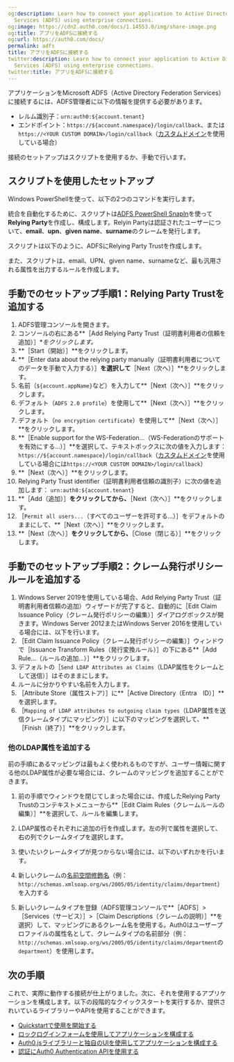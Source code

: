 ```yaml
---
og:description: Learn how to connect your application to Active Directory Federation
  Services (ADFS) using enterprise connections.
og:image: https://cdn2.auth0.com/docs/1.14553.0/img/share-image.png
og:title: アプリをADFSに接続する
og:url: https://auth0.com/docs/
permalink: adfs
title: アプリをADFSに接続する
twitter:description: Learn how to connect your application to Active Directory Federation
  Services (ADFS) using enterprise connections.
twitter:title: アプリをADFSに接続する
---
```


アプリケーションをMicrosoft ADFS（Active Directory Federation Services）に接続するには、ADFS管理者に以下の情報を提供する必要があります。

* レルム識別子：`urn:auth0:${account.tenant}`
* エンドポイント：`https://${account.namespace}/login/callback`、または`https://<YOUR CUSTOM DOMAIN>/login/callback`（[カスタムドメイン](/custom-domains)を使用している場合）



接続のセットアップはスクリプトを使用するか、手動で行います。

## スクリプトを使用したセットアップ

Windows PowerShellを使って、以下の2つのコマンドを実行します。







統合を自動化するために、スクリプトは[ADFS PowerShell SnapIn](http://technet.microsoft.com/en-us/library/adfs2-powershell-basics.aspx)を使って**Relying Party**を作成し、構成します。Relyin Partyは認証されたユーザーについて、**email**、**upn**、**given name**、**surname**のクレームを発行します。



スクリプトは以下のように、ADFSにRelying Party Trustを作成します。



また、スクリプトは、email、UPN、given name、surnameなど、最も汎用される属性を出力するルールを作成します。



## 手動でのセットアップ手順1：Relying Party Trustを追加する

1. ADFS管理コンソールを開きます。
2. コンソールの右にある**［Add Relying Party Trust（証明書利用者の信頼を追加）］**をクリックします。*
3. **［Start（開始）］**をクリックします。
4. **［Enter data about the relying party manually（証明書利用者についてのデータを手動で入力する）］**を選択して**［Next（次へ）］**をクリックします。
5. 名前（`${account.appName}`など）を入力して**［Next（次へ）］**をクリックします。
6. デフォルト（`ADFS 2.0 profile`）を使用して**［Next（次へ）］**をクリックします。
7. デフォルト（`no encryption certificate`）を使用して**［Next（次へ）］**をクリックします。
8. **［Enable support for the WS-Federation...（WS-Federationのサポートを有効にする...）］**を選択して、テキストボックスに次の値を入力します：
`https://${account.namespace}/login/callback`（[カスタムドメイン](/custom-domains)を使用している場合には`https://<YOUR CUSTOM DOMAIN>/login/callback`）
9. **［Next（次へ）］**をクリックします。
10. Relying Party Trust identifier（証明書利用者信頼の識別子）に次の値を追加します：
`urn:auth0:${account.tenant}`
11. **［Add（追加）］**をクリックしてから、**［Next（次へ）］**をクリックします。
12. ［`Permit all users...`（すべてのユーザーを許可する...）］をデフォルトのままにして、**［Next（次へ）］**をクリックします。
13. **［Next（次へ）］**をクリックしてから、**［Close（閉じる）］**をクリックします。

## 手動でのセットアップ手順2：クレーム発行ポリシールールを追加する

1. Windows Server 2019を使用している場合、Add Relying Party Trust（証明書利用者信頼の追加）ウィザードが完了すると、自動的に［Edit Claim Issuance Policy（クレーム発行ポリシーの編集）］ダイアログボックスが開きます。Windows Server 2012またはWindows Server 2016を使用している場合には、以下を行います。
2. ［Edit Claim Issuance Policy（クレーム発行ポリシーの編集）］ウィンドウで［Issuance Transform Rules（発行変換ルール）］の下にある**［Add Rule...（ルールの追加...）］**をクリックします。
3. デフォルトの［`Send LDAP Attributes as Claims`（LDAP属性をクレームとして送信）］はそのままにします。
4. ルールに分かりやすい名前を入力します。
5. ［Attribute Store（属性ストア）］に**［Active Directory（Entra　ID）］**を選択します。
6. ［`Mapping of LDAP attributes to outgoing claim types`（LDAP属性を送信クレームタイプにマッピング）］に以下のマッピングを選択して、**［Finish（終了）］**をクリックします。

### 他のLDAP属性を追加する

前の手順にあるマッピングは最もよく使われるものですが、ユーザー情報に関する他のLDAP属性が必要な場合には、クレームのマッピングを追加することができます。

1. 前の手順でウィンドウを閉じてしまった場合には、作成したRelying Party Trustのコンテキストメニューから**［Edit Claim Rules（クレームルールの編集）］**を選択して、ルールを編集します。
2. LDAP属性のそれぞれに追加の行を作成します。左の列で属性を選択して、右の列でクレームタイプを選択します。
3. 使いたいクレームタイプが見つからない場合には、以下のいずれかを行います。

1. 新しいクレームの[名前空間修飾名](/security/tokens/json-web-tokens/create-custom-claims)（例：`http://schemas.xmlsoap.org/ws/2005/05/identity/claims/department`）を入力する
2. 新しいクレームタイプを登録（ADFS管理コンソールで**［ADFS］>［Services（サービス）］>［Claim Descriptions（クレームの説明）］**を選択）して、マッピングにあるクレーム名を使用する。Auth0はユーザープロファイルの属性名として、クレームタイプの名前部分（例：`http://schemas.xmlsoap.org/ws/2005/05/identity/claims/department`の`department`）を使用します。

## 次の手順

これで、実際に動作する接続が仕上がりました。次に、それを使用するアプリケーションを構成します。以下の段階的なクイックスタートを実行するか、提供されいているライブラリーやAPIを使用することができます。

* [Quickstartで使用を開始する](/quickstarts)
* [ロックログインフォームを使用してアプリケーションを構成する](/libraries/lock)
* [Auth0.jsライブラリーと独自のUIを使用してアプリケーションを構成する](/libraries/auth0js)
* [認証にAuth0 Authentication APIを使用する](/api/authentication)